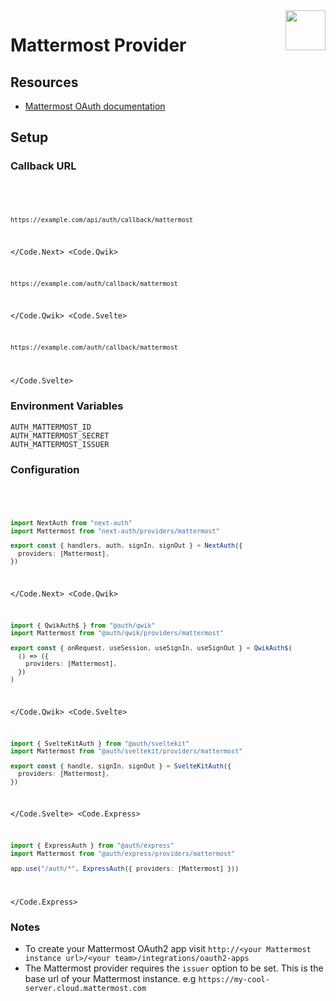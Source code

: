 
<img align="right" src="/img/providers/mattermost.svg" height="64" width="64" />

# Mattermost Provider

## Resources

- [Mattermost OAuth documentation](https://example.com)

## Setup

### Callback URL

<Code>
  <Code.Next>

```bash
https://example.com/api/auth/callback/mattermost
```

  </Code.Next>
  <Code.Qwik>

```bash
https://example.com/auth/callback/mattermost
```

  </Code.Qwik>
  <Code.Svelte>

```bash
https://example.com/auth/callback/mattermost
```

  </Code.Svelte>
</Code>

### Environment Variables

```
AUTH_MATTERMOST_ID
AUTH_MATTERMOST_SECRET
AUTH_MATTERMOST_ISSUER
```

### Configuration

<Code>
  <Code.Next>

```ts filename="/auth.ts"
import NextAuth from "next-auth"
import Mattermost from "next-auth/providers/mattermost"

export const { handlers, auth, signIn, signOut } = NextAuth({
  providers: [Mattermost],
})
```

  </Code.Next>
  <Code.Qwik>
  
```ts filename="/src/routes/plugin@auth.ts"
import { QwikAuth$ } from "@auth/qwik"
import Mattermost from "@auth/qwik/providers/mattermost"

export const { onRequest, useSession, useSignIn, useSignOut } = QwikAuth$(
  () => ({
    providers: [Mattermost],
  })
)
```

  </Code.Qwik>
  <Code.Svelte>

```ts filename="/src/auth.ts"
import { SvelteKitAuth } from "@auth/sveltekit"
import Mattermost from "@auth/sveltekit/providers/mattermost"

export const { handle, signIn, signOut } = SvelteKitAuth({
  providers: [Mattermost],
})
```

  </Code.Svelte>
  <Code.Express>

```ts filename="/src/app.ts"
import { ExpressAuth } from "@auth/express"
import Mattermost from "@auth/express/providers/mattermost"

app.use("/auth/*", ExpressAuth({ providers: [Mattermost] }))
```

  </Code.Express>
</Code>

### Notes

- To create your Mattermost OAuth2 app visit `http://<your Mattermost instance url>/<your team>/integrations/oauth2-apps`
- The Mattermost provider requires the `issuer` option to be set. This is the base url of your Mattermost instance. e.g `https://my-cool-server.cloud.mattermost.com`
